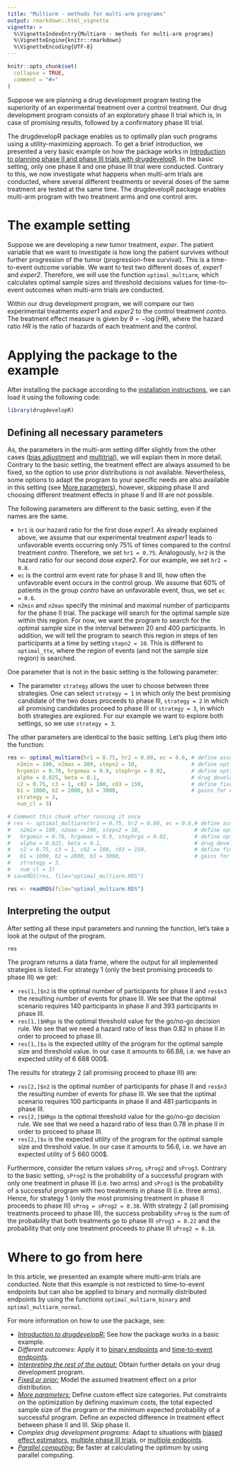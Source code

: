 ```yaml
---
title: "Multiarm - methods for multi-arm programs"
output: rmarkdown::html_vignette
vignette: >
  %\VignetteIndexEntry{Multiarm - methods for multi-arm programs}
  %\VignetteEngine{knitr::rmarkdown}
  %\VignetteEncoding{UTF-8}
---
```


```r
knitr::opts_chunk$set(
  collapse = TRUE,
  comment = "#>"
)
```


Suppose we are planning a drug development program testing the superiority of an experimental treatment over a control treatment. Our drug development program consists of an exploratory phase II trial which is, in case of promising results, followed by a confirmatory phase III trial.

The drugdevelopR package enables us to optimally plan such programs using a utility-maximizing approach. To get a brief introduction, we presented a very basic example on how the package works in [Introduction to planning phase II and phase III trials with drugdevelopR](https://sterniii3.github.io/drugdevelopR/articles/Introduction-to-drugdevelopR.html). In the basic setting, only one phase II and one phase III trial were conducted. Contrary to this, we now investigate what happens when multi-arm trials are conducted, where several different treatments or several doses of the same treatment are tested at the same time. The drugdevelopR package enables multi-arm program with two treatment arms and one control arm.

# The example setting
Suppose we are developing a new tumor treatment, *exper*. The patient variable that we want to investigate is how long the patient survives without further progression of the tumor (progression-free survival). This is a time-to-event outcome variable. We want to test two different doses of, *exper1* and *exper2*. Therefore, we will use the function `optimal_multiarm`, which calculates optimal sample sizes and threshold decisions values for time-to-event outcomes when multi-arm trials are conducted. 

Within our drug development program, we will compare our two experimental treatments *exper1* and *exper2* to the control treatment *contro*. The treatment effect measure is given by $\theta = −\log(HR)$, where the hazard ratio $HR$ is the ratio of hazards of each treatment and the control.

# Applying the package to the example

After installing the package according to the [installation instructions](https://sterniii3.github.io/drugdevelopR/#Installation), we can load it using the following code:
```r
library(drugdevelopR)
```

## Defining all necessary parameters
As, the parameters in the multi-arm setting differ slightly from the other cases ([bias adjustment](https://sterniii3.github.io/drugdevelopR/articles/Bias_adjustment.html) and [multitrial](https://sterniii3.github.io/drugdevelopR/articles/Multitrial.html)), we will explain them in more detail.
Contrary to the basic setting, the treatment effect are always assumed to be fixed, so the option to use prior distributions is not available. Nevertheless, some options to adapt the program to your specific needs are also available in this setting (see [More parameters](https://sterniii3.github.io/drugdevelopR/articles/More_Parameters.html)), however, skipping phase II and choosing different treatment effects in phase II and III are not possible.

The following parameters are different to the basic setting, even if the names are the same. 

* `hr1` is our hazard ratio for the first dose *exper1*. As already explained above, we assume that our experimental treatment *exper1* leads to unfavorable events occurring only 75\% of times compared to the control treatment *contro*. Therefore, we set `hr1 = 0.75`. Analogously, `hr2` is the hazard ratio for our second dose *exper2*. For our example, we set `hr2 = 0.8`.
* `ec` is the control arm event rate for phase II and III, how often the unfavorable event occurs in the control group. We assume that 60% of patients in the group *contro* have an unfavorable event, thus, we set `ec = 0.6`.
* `n2min` and `n2max` specify the minimal and maximal number of participants for the phase II trial. The package will search for the optimal sample size within this region. For now, we want the program to search for the optimal sample size in the interval between 20 and 400 participants. In addition, we will tell the program to search this region in steps of ten participants at a time by setting `stepn2 = 10`. This is different to `optimal_tte`, where the region of events (and not the sample size region) is searched.

One parameter that is not in the basic setting is the following parameter:

* The parameter `strategy` allows the user to choose between three strategies. One can select `strategy = 1` in which only the best promising candidate of the two doses proceeds to phase III, `strategy = 2`  in which all promising candidates proceed to phase III or `strategy = 3`, in which both strategies are explored. For our example we want to explore both settings, so we use `strategy = 3`.

The other parameters are identical to the basic setting. Let's plug them into the function:

```r
res <- optimal_multiarm(hr1 = 0.75, hr2 = 0.80, ec = 0.6, # define assumed true HRs and control arm event rate
   n2min = 100, n2max = 200, stepn2 = 10,                 # define optimization set for n2
   hrgomin = 0.76, hrgomax = 0.9, stephrgo = 0.02,        # define optimization set for HRgo
   alpha = 0.025, beta = 0.1,                             # drug development planning parameters
   c2 = 0.75, c3 = 1, c02 = 100, c03 = 150,               # define fixed and variable costs for phase II and III
   b1 = 1000, b2 = 2000, b3 = 3000,                       # gains for each effect size category
   strategy = 3,                                          
   num_cl = 3)
```

```r
# Comment this chunk after running it once
# res <- optimal_multiarm(hr1 = 0.75, hr2 = 0.80, ec = 0.6,# define assumed true HRs and control arm event rate
#   n2min = 100, n2max = 200, stepn2 = 10,                 # define optimization set for n2
#   hrgomin = 0.76, hrgomax = 0.9, stephrgo = 0.02,        # define optimization set for HRgo
#   alpha = 0.025, beta = 0.1,                             # drug development planning parameters
#   c2 = 0.75, c3 = 1, c02 = 100, c03 = 150,               # define fixed and variable costs for phase II and III
#   b1 = 1000, b2 = 2000, b3 = 3000,                       # gains for each effect size category
#   strategy = 3,
#   num_cl = 3)
# saveRDS(res, file="optimal_multiarm.RDS")
```
```r
res <- readRDS(file="optimal_multiarm.RDS")
```

## Interpreting the output

After setting all these input parameters and running the function, let's take a look at the output of the program.

```r
res
```
The program returns a data frame, where the output for all implemented strategies is listed.
For strategy 1 (only the best promising proceeds to phase III) we get:

* `res[1,]$n2` is the optimal number of participants for phase II and `res$n3` the resulting number of events for phase III. We see that the optimal scenario requires 140 participants in phase II and 393 participants in phase III.
* `res[1,]$HRgo` is the optimal threshold value for the go/no-go decision rule. We see that we need a hazard ratio of less than 0.82 in phase II in order to proceed to phase III. 
* `res[1,]$u` is the expected utility of the program for the optimal sample size and threshold value. In our case it amounts to 66.88, i.e. we have an expected utility of 6 688 000\$.

The results for strategy 2 (all promising proceed to phase III) are:

* `res[2,]$n2` is the optimal number of participants for phase II and `res$n3` the resulting number of events for phase III. We see that the optimal scenario requires 100 participants in phase II and 481 participants in phase III.
* `res[2,]$HRgo` is the optimal threshold value for the go/no-go decision rule. We see that we need a hazard ratio of less than 0.78  in phase II in order to proceed to phase III. 
* `res[2,]$u` is the expected utility of the program for the optimal sample size and threshold value. In our case it amounts to 56.6, i.e. we have an expected utility of 5 660 000\$.

Furthermore, consider the return values `sProg`, `sProg2` and `sProg3`. Contrary to the basic setting, `sProg2` is the probability of a successful program with only one treatment in phase III (i.e. two arms) and `sProg3` is the probability of a successful program with two treatments in phase III (i.e. three arms). Hence, for strategy 1 (only the most promising treatment in phase II proceeds to phase III) `sProg = sProg2 = 0.38`. With strategy 2 (all promising treatments proceed to phase III), the success probability `sProg` is the sum of the probability that both treatments go to phase III `sProg3 = 0.22` and the probability that only one treatment proceeds to phase III `sProg2 = 0.18`.


# Where to go from here
In this article, we presented an example where multi-arm trials are conducted. Note that this example is not restricted to time-to-event endpoints but can also be applied to binary and normally distributed endpoints by using the functions `optimal_multiarm_binary` and `optimal_multiarm_normal`.

For more information on how to use the package, see:

* [*Introduction to drugdevelopR:*](https://sterniii3.github.io/drugdevelopR/articles/Introduction-to-drugdevelopR.html) See how the package works in a basic example.
* *Different outcomes:* Apply it to [binary endpoints](https://sterniii3.github.io/drugdevelopR/articles/Binary_outcomes.html) and [time-to-event endpoints](https://sterniii3.github.io/drugdevelopR/articles/Time-to-event_outcomes.html).
* [*Interpreting the rest of the output:*](https://sterniii3.github.io/drugdevelopR/articles/Interpreting_Output.html) Obtain further details on your drug development program.
* [*Fixed or prior:*](https://sterniii3.github.io/drugdevelopR/articles/Fixed_and_prior_distributions.html) Model the assumed treatment effect on a prior distribution.
* [*More parameters:*](https://sterniii3.github.io/drugdevelopR/articles/More_Parameters.html) Define custom effect size categories. Put constraints on the optimization by defining maximum costs, the total expected sample size of the program or the minimum expected probability of a successful program. Define an expected difference in treatment effect between phase II and III. Skip phase II.
* *Complex drug development programs:* Adapt to situations with [biased effect estimators](https://sterniii3.github.io/drugdevelopR/articles/Bias_adjustment.html), [multiple phase III trials](https://sterniii3.github.io/drugdevelopR/articles/Multitrial.html), or [multiple endpoints](https://sterniii3.github.io/drugdevelopR/articles/Multiple_Endpoints.html).
* [*Parallel computing:*](https://sterniii3.github.io/drugdevelopR/articles/More_Parameters.html#parallel-computing) Be faster at calculating the optimum by using parallel computing.
